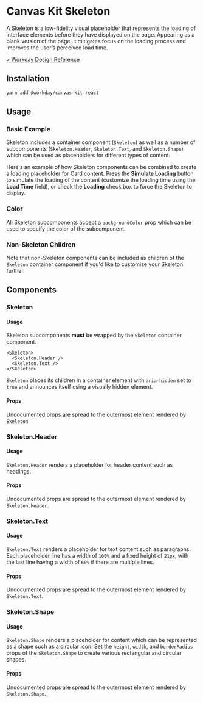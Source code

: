 


<Meta title="Components/Indicators/Skeleton/React" component={Skeleton} />

# Canvas Kit Skeleton

A Skeleton is a low-fidelity visual placeholder that represents the loading of interface elements
before they have displayed on the page. Appearing as a blank version of the page, it mitigates focus
on the loading process and improves the user’s perceived load time.

[> Workday Design Reference](https://design.workday.com/components/indicators/skeleton-loader)

## Installation

```sh
yarn add @workday/canvas-kit-react
```

## Usage

### Basic Example

Skeleton includes a container component (`Skeleton`) as well as a number of subcomponents
(`Skeleton.Header`, `Skeleton.Text`, and `Skeleton.Shape`) which can be used as placeholders for
different types of content.

Here's an example of how Skeleton components can be combined to create a loading placeholder for
Card content. Press the **Simulate Loading** button to simulate the loading of the content
(customize the loading time using the **Load Time** field), or check the **Loading** check box to
force the Skeleton to display.

<ExampleCodeBlock code={Basic} />

### Color

All Skeleton subcomponents accept a `backgroundColor` prop which can be used to specify the color of
the subcomponent.

<ExampleCodeBlock code={Color} />

### Non-Skeleton Children

Note that non-Skeleton components can be included as children of the `Skeleton` container component
if you'd like to customize your Skeleton further.

<ExampleCodeBlock code={NonSkeletonChildren} />

## Components

### Skeleton

#### Usage

Skeleton subcomponents **must** be wrapped by the `Skeleton` container component.

```tsx
<Skeleton>
  <Skeleton.Header />
  <Skeleton.Text />
</Skeleton>
```

`Skeleton` places its children in a container element with `aria-hidden` set to `true` and announces
itself using a visually hidden element.

#### Props

Undocumented props are spread to the outermost element rendered by `Skeleton`.

<ArgsTable of={Skeleton} />

### Skeleton.Header

#### Usage

`Skeleton.Header` renders a placeholder for header content such as headings.

<ExampleCodeBlock code={Header} />

#### Props

Undocumented props are spread to the outermost element rendered by `Skeleton.Header`.

<ArgsTable of={Skeleton.Header} />

### Skeleton.Text

#### Usage

`Skeleton.Text` renders a placeholder for text content such as paragraphs. Each placeholder line has
a width of `100%` and a fixed height of `21px`, with the last line having a width of `60%` if there
are multiple lines.

<ExampleCodeBlock code={Text} />

#### Props

Undocumented props are spread to the outermost element rendered by `Skeleton.Text`.

<ArgsTable of={Skeleton.Text} />

### Skeleton.Shape

#### Usage

`Skeleton.Shape` renders a placeholder for content which can be represented as a shape such as a
circular icon. Set the `height`, `width`, and `borderRadius` props of the `Skeleton.Shape` to create
various rectangular and circular shapes.

<ExampleCodeBlock code={Shape} />

#### Props

Undocumented props are spread to the outermost element rendered by `Skeleton.Shape`.

<ArgsTable of={Skeleton.Shape} />

